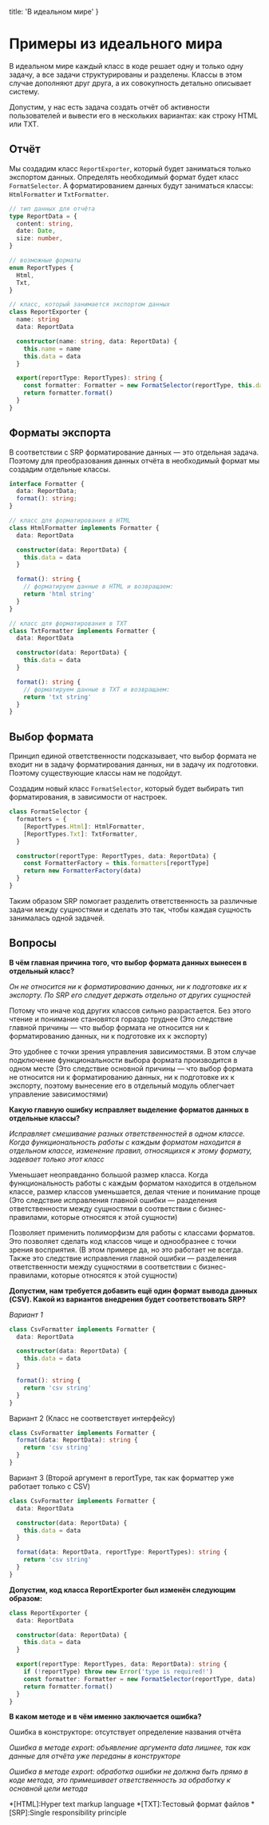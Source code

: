 
  title: 'В идеальном мире'
}


# Примеры из идеального мира

В идеальном мире каждый класс в коде решает одну и только одну задачу, а все задачи структурированы и разделены. Классы в этом случае дополняют друг друга, а их совокупность детально описывает систему.

Допустим, у нас есть задача создать отчёт об активности пользователей и вывести его в нескольких вариантах: как строку HTML или TXT.

## Отчёт

Мы создадим класс `ReportExporter`, который будет заниматься только экспортом данных. Определять необходимый формат будет класс `FormatSelector`. А форматированием данных будут заниматься классы: `HtmlFormatter` и `TxtFormatter`.

```ts
// тип данных для отчёта
type ReportData = {
  content: string,
  date: Date,
  size: number,
}

// возможные форматы
enum ReportTypes {
  Html,
  Txt,
}

// класс, который занимается экспортом данных
class ReportExporter {
  name: string
  data: ReportData

  constructor(name: string, data: ReportData) {
    this.name = name
    this.data = data
  }

  export(reportType: ReportTypes): string {
    const formatter: Formatter = new FormatSelector(reportType, this.data)
    return formatter.format()
  }
}
```

## Форматы экспорта

В соответствии с SRP форматирование данных — это отдельная задача. Поэтому для преобразования данных отчёта в необходимый формат мы создадим отдельные классы.

```ts
interface Formatter {
  data: ReportData;
  format(): string;
}

// класс для форматирования в HTML
class HtmlFormatter implements Formatter {
  data: ReportData

  constructor(data: ReportData) {
    this.data = data
  }

  format(): string {
    // форматируем данные в HTML и возвращаем:
    return 'html string'
  }
}

// класс для форматирования в TXT
class TxtFormatter implements Formatter {
  data: ReportData

  constructor(data: ReportData) {
    this.data = data
  }

  format(): string {
    // форматируем данные в TXT и возвращаем:
    return 'txt string'
  }
}
```

## Выбор формата

Принцип единой ответственности подсказывает, что выбор формата не входит ни в задачу форматирования данных, ни в задачу их подготовки. Поэтому существующие классы нам не подойдут.

Создадим новый класс `FormatSelector`, который будет выбирать тип форматирования, в зависимости от настроек.

```ts
class FormatSelector {
  formatters = {
    [ReportTypes.Html]: HtmlFormatter,
    [ReportTypes.Txt]: TxtFormatter,
  }

  constructor(reportType: ReportTypes, data: ReportData) {
    const FormatterFactory = this.formatters[reportType]
    return new FormatterFactory(data)
  }
}
```

Таким образом SRP помогает разделить ответственность за различные задачи между сущностями и сделать это так, чтобы каждая сущность занималась одной задачей.

## Вопросы
**В чём главная причина того, что выбор формата данных вынесен в отдельный класс?**

_Он не относится ни к форматированию данных, ни к подготовке их к экспорту. По SRP его следует держать отдельно от других сущностей_

Потому что иначе код других классов сильно разрастается. Без этого чтение и понимание становятся гораздо труднее (Это следствие главной причины — что выбор формата не относится ни к форматированию данных, ни к подготовке их к экспорту)

Это удобнее с точки зрения управления зависимостями. В этом случае подключение функциональности выбора формата производится в одном месте (Это следствие основной причины — что выбор формата не относится ни к форматированию данных, ни к подготовке их к экспорту, поэтому вынесение его в отдельный модуль облегчает управление зависимостями)

**Какую главную ошибку исправляет выделение форматов данных в отдельные классы?**

_Исправляет смешивание разных ответственностей в одном классе. Когда функциональность работы с каждым форматом находится в отдельном классе, изменение правил, относящихся к этому формату, задевает только этот класс_

Уменьшает неоправданно большой размер класса. Когда функциональность работы с каждым форматом находится в отдельном классе, размер классов уменьшается, делая чтение и понимание проще (Это следствие исправления главной ошибки — разделения ответственности между сущностями в соответствии с бизнес-правилами, которые относятся к этой сущности)

Позволяет применить полиморфизм для работы с классами форматов. Это позволяет сделать код классов чище и однообразнее с точки зрения восприятия. (В этом примере да, но это работает не всегда. Также это следствие исправления главной ошибки — разделения ответственности между сущностями в соответствии с бизнес-правилами, которые относятся к этой сущности)

**Допустим, нам требуется добавить ещё один формат вывода данных (CSV). Какой из вариантов внедрения будет соответствовать SRP?**

_Вариант 1_
```ts
class CsvFormatter implements Formatter {
  data: ReportData

  constructor(data: ReportData) {
    this.data = data
  }

  format(): string {
    return 'csv string'
  }
}
```

Вариант 2 (Класс не соответствует интерфейсу)
```ts
class CsvFormatter implements Formatter {
  format(data: ReportData): string {
    return 'csv string'
  }
}
```

Вариант 3 (Второй аргумент в reportType, так как форматтер уже работает только с CSV)
```ts
class CsvFormatter implements Formatter {
  data: ReportData

  constructor(data: ReportData) {
    this.data = data
  }

  format(data: ReportData, reportType: ReportTypes): string {
    return 'csv string'
  }
}
```

**Допустим, код класса ReportExporter был изменён следующим образом:**
```ts
class ReportExporter {
  data: ReportData

  constructor(data: ReportData) {
    this.data = data
  }

  export(reportType: ReportTypes, data: ReportData): string {
    if (!reportType) throw new Error('type is required!')
    const formatter: Formatter = new FormatSelector(reportType, data)
    return formatter.format()
  }
}
```
**В каком методе и в чём именно заключается ошибка?**

Ошибка в конструкторе: отсутствует определение названия отчёта

_Ошибка в методе export: объявление аргумента data лишнее, так как данные для отчёта уже переданы в конструкторе_

_Ошибка в методе export: обработка ошибки не должна быть прямо в коде метода, это примешивает ответственность за обработку к основной цели метода_


*[HTML]:Hyper text markup language
*[TXT]:Тестовый формат файлов
*[SRP]:Single responsibility principle
